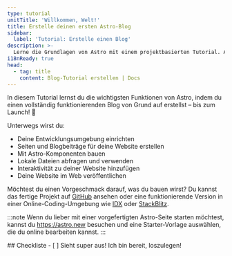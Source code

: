 ```yaml
---
type: tutorial
unitTitle: 'Willkommen, Welt!'
title: Erstelle deinen ersten Astro-Blog
sidebar:
  label: 'Tutorial: Erstelle einen Blog'
description: >-
  Lerne die Grundlagen von Astro mit einem projektbasierten Tutorial. Alles Hintergrundwissen, das du zum Start brauchst!
i18nReady: true
head:
  - tag: title
    content: Blog-Tutorial erstellen | Docs
---
```



<Lede> In diesem Tutorial lernst du die wichtigsten Funktionen von Astro, indem du einen vollständig funktionierenden Blog von Grund auf erstellst – bis zum Launch! 🚀 </Lede>

Unterwegs wirst du: 
- Deine Entwicklungsumgebung einrichten 
- Seiten und Blogbeiträge für deine Website erstellen
- Mit Astro-Komponenten bauen
- Lokale Dateien abfragen und verwenden
- Interaktivität zu deiner Website hinzufügen
- Deine Website im Web veröffentlichen

Möchtest du einen Vorgeschmack darauf, was du bauen wirst? Du kannst das fertige Projekt auf [GitHub](https://github.com/withastro/blog-tutorial-demo) ansehen oder eine funktionierende Version in einer Online-Coding-Umgebung wie [IDX](https://idx.google.com/import?url=https:%2F%2Fgithub.com%2Fwithastro%2Fblog-tutorial-demo%2F) oder [StackBlitz](https://stackblitz.com/github/withastro/blog-tutorial-demo/tree/complete?file=src%2Fpages%2Findex.astro).


:::note
Wenn du lieber mit einer vorgefertigten Astro-Seite starten möchtest, kannst du https://astro.new besuchen und eine Starter-Vorlage auswählen, die du online bearbeiten kannst.
::: 


<Box icon="check-list">
## Checkliste

<Checklist>
- [ ] Sieht super aus! Ich bin bereit, loszulegen!
</Checklist>
</Box>
